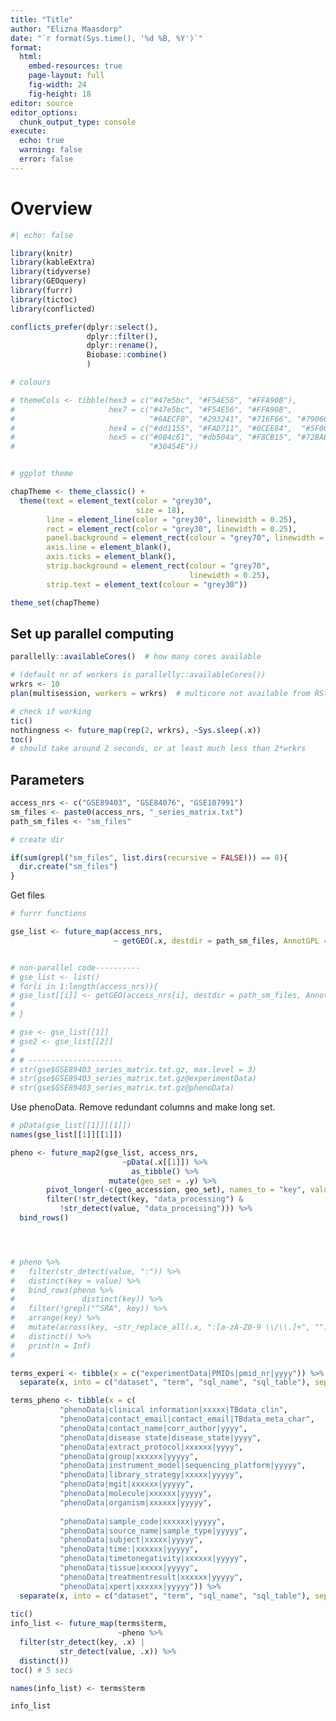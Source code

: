 ```yaml
---
title: "Title"
author: "Elizna Maasdorp"
date: "`r format(Sys.time(), '%d %B, %Y')`"
format: 
  html:
    embed-resources: true
    page-layout: full
    fig-width: 24
    fig-height: 18
editor: source
editor_options: 
  chunk_output_type: console
execute: 
  echo: true
  warning: false
  error: false
---
```


# Overview

```r
#| echo: false

library(knitr)
library(kableExtra)
library(tidyverse)
library(GEOquery)
library(furrr)
library(tictoc)
library(conflicted)

conflicts_prefer(dplyr::select(),
                 dplyr::filter(),
                 dplyr::rename(),
                 Biobase::combine()
                 )

# colours

# themeCols <- tibble(hex3 = c("#47e5bc", "#F54E56", "#FFA90B"),
#                     hex7 = c("#47e5bc", "#F54E56", "#FFA90B",
#                              "#6AECF0", "#293241", "#716F66", "#790600" ),
#                     hex4 = c("#dd1155", "#FAD711", "#0CEE84",  "#5F0030"),
#                     hex5 = c("#084c61", "#db504a", "#F8CB15", "#72BAB4", 
#                              "#30454E"))


# ggplot theme

chapTheme <- theme_classic() + 
  theme(text = element_text(color = "grey30",
                            size = 18),
        line = element_line(color = "grey30", linewidth = 0.25),
        rect = element_rect(color = "grey30", linewidth = 0.25),
        panel.background = element_rect(colour = "grey70", linewidth = 2),
        axis.line = element_blank(),
        axis.ticks = element_blank(),
        strip.background = element_rect(colour = "grey70",
                                        linewidth = 0.25),
        strip.text = element_text(colour = "grey30"))

theme_set(chapTheme)


```

## Set up parallel computing

```r
parallelly::availableCores()  # how many cores available

# (default nr of workers is parallelly::availableCores())
wrkrs <- 10
plan(multisession, workers = wrkrs)  # multicore not available from RStudio or Windows

# check if working
tic()
nothingness <- future_map(rep(2, wrkrs), ~Sys.sleep(.x))
toc()
# should take around 2 seconds, or at least much less than 2*wrkrs

```


## Parameters

```r
access_nrs <- c("GSE89403", "GSE84076", "GSE107991")
sm_files <- paste0(access_nrs, "_series_matrix.txt")
path_sm_files <- "sm_files"

# create dir

if(sum(grepl("sm_files", list.dirs(recursive = FALSE))) == 0){
  dir.create("sm_files")
}

```

Get files

```r

# furrr functions

gse_list <- future_map(access_nrs, 
                       ~ getGEO(.x, destdir = path_sm_files, AnnotGPL = TRUE))


# non-parallel code----------
# gse_list <- list()
# for(i in 1:length(access_nrs)){
# gse_list[[i]] <- getGEO(access_nrs[i], destdir = path_sm_files, AnnotGPL = TRUE)
# 
# }

```



```r
# gse <- gse_list[[1]]
# gse2 <- gse_list[[2]]
# 
# # ---------------------
# str(gse$GSE89403_series_matrix.txt.gz, max.level = 3)
# str(gse$GSE89403_series_matrix.txt.gz@experimentData)
# str(gse$GSE89403_series_matrix.txt.gz@phenoData)

```

Use phenoData.  Remove redundant columns and make long set. 

```r
# pData(gse_list[[1]][[1]])
names(gse_list[[1]][[1]])

pheno <- future_map2(gse_list, access_nrs,
                         ~pData(.x[[1]]) %>%
                           as_tibble() %>% 
                      mutate(geo_set = .y) %>% 
        pivot_longer(-c(geo_accession, geo_set), names_to = "key", values_to = "value") %>% 
        filter(!str_detect(key, "data_processing") &
           !str_detect(value, "data_processing"))) %>% 
  bind_rows()




# pheno %>% 
#   filter(str_detect(value, ":")) %>% 
#   distinct(key = value) %>% 
#   bind_rows(pheno %>% 
#               distinct(key)) %>% 
#   filter(!grepl("^SRA", key)) %>% 
#   arrange(key) %>% 
#   mutate(across(key, ~str_replace_all(.x, ":[a-zA-Z0-9 \\/\\.]+", ""))) %>% 
#   distinct() %>% 
#   print(n = Inf)
#  

terms_experi <- tibble(x = c("experimentData|PMIDs|pmid_nr|yyyy")) %>% 
  separate(x, into = c("dataset", "term", "sql_name", "sql_table"), sep = "\\|")

terms_pheno <- tibble(x = c(
           "phenoData|clinical information|xxxxx|TBdata_clin",
           "phenoData|contact_email|contact_email|TBdata_meta_char",
           "phenoData|contact_name|corr_author|yyyy",
           "phenoData|disease state|disease_state|yyyy",
           "phenoData|extract_protocol|xxxxxx|yyyy",
           "phenoData|group|xxxxxx|yyyyy",
           "phenoData|instrument_model|sequencing_platform|yyyyy",
           "phenoData|library_strategy|xxxxx|yyyyy",
           "phenoData|mgit|xxxxxx|yyyyy",
           "phenoData|molecule|xxxxxx|yyyyy",
           "phenoData|organism|xxxxxx|yyyyy",
         
           "phenoData|sample_code|xxxxxx|yyyyy",
           "phenoData|source_name|sample_type|yyyyy",
           "phenoData|subject|xxxxx|yyyyy",
           "phenoData|time:|xxxxxx|yyyyy",
           "phenoData|timetonegativity|xxxxxx|yyyyy",
           "phenoData|tissue|xxxxx|yyyyy",
           "phenoData|treatmentresult|xxxxxx|yyyyy",
           "phenoData|xpert|xxxxxx|yyyyy")) %>% 
  separate(x, into = c("dataset", "term", "sql_name", "sql_table"), sep = "\\|")
 
tic()     
info_list <- future_map(terms$term,
                        ~pheno %>% 
  filter(str_detect(key, .x) | 
           str_detect(value, .x)) %>% 
  distinct())
toc() # 5 secs

names(info_list) <- terms$term

info_list




```



